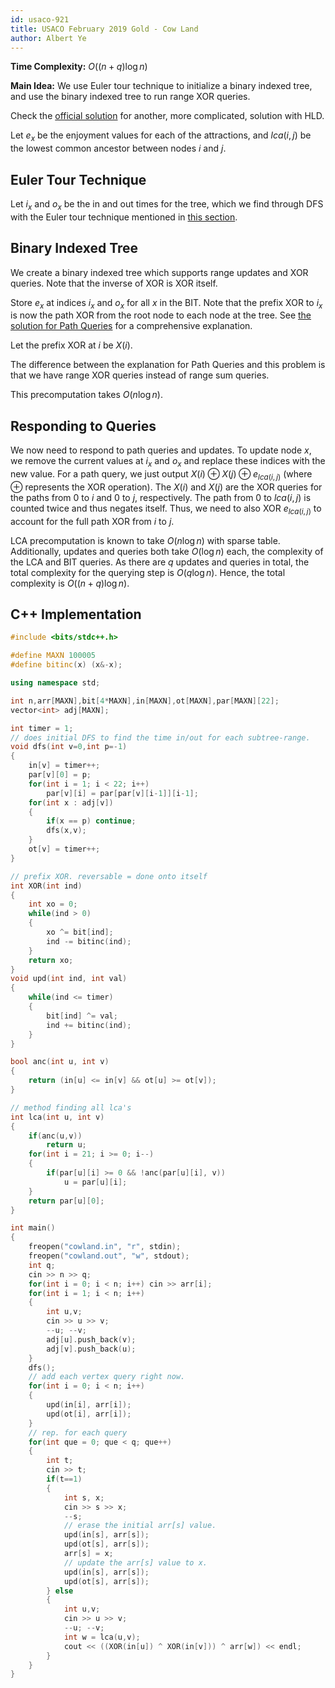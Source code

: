 ```yaml
---
id: usaco-921
title: USACO February 2019 Gold - Cow Land
author: Albert Ye
---
```


**Time Complexity:** $O((n+q) \log n)$

**Main Idea:** We use Euler tour technique to initialize a binary indexed tree, and use the binary indexed tree to run range XOR queries.

Check the [official solution](http://usaco.org/current/data/sol_cowland_gold_feb19.html) for another, more complicated, solution with HLD.

Let $e_x$ be the enjoyment values for each of the attractions, and $lca(i, j)$ be the lowest common ancestor between nodes $i$ and $j$.

## Euler Tour Technique

Let $i_x$ and $o_x$ be the in and out times for the tree, which we find through DFS with the Euler tour technique mentioned in [this section](https://usaco.guide/gold/tree-euler).

## Binary Indexed Tree

We create a binary indexed tree which supports range updates and XOR queries. Note that the inverse of XOR is XOR itself.

Store $e_x$ at indices $i_x$ and $o_x$ for all $x$ in the BIT. Note that the prefix XOR to $i_x$ is now the path XOR from the root node to each node at the tree. See [the solution for Path Queries](https://usaco.guide/solutions/cses-1138) for a comprehensive explanation. 

Let the prefix XOR at $i$ be $X(i)$. 

The difference between the explanation for Path Queries and this problem is that we have range XOR queries instead of range sum queries. 

This precomputation takes $O(n \log n)$.

## Responding to Queries
We now need to respond to path queries and updates. To update node $x$, we remove the current values at $i_x$ and $o_x$ and replace these indices with the new value. For a path query, we just output $X(i) \oplus X(j) \oplus e_{lca(i, j)}$ (where $\oplus$ represents the XOR operation). The $X(i)$ and $X(j)$ are the XOR queries for the paths from $0$ to $i$ and $0$ to $j$, respectively. The path from $0$ to $lca(i, j)$ is counted twice and thus negates itself. Thus, we need to also XOR $e_{lca(i,j)}$ to account for the full path XOR from $i$ to $j$.

LCA precomputation is known to take $O(n \log n)$ with sparse table. Additionally, updates and queries both take $O(\log n)$ each, the complexity of the LCA and BIT queries. As there are $q$ updates and queries in total, the total complexity for the querying step is $O(q \log n)$. Hence, the total complexity is $O((n+q) \log n)$.

<LanguageSection>
<CPPSection>

## C++ Implementation
```cpp
#include <bits/stdc++.h>

#define MAXN 100005
#define bitinc(x) (x&-x);

using namespace std;

int n,arr[MAXN],bit[4*MAXN],in[MAXN],ot[MAXN],par[MAXN][22];
vector<int> adj[MAXN];

int timer = 1;
// does initial DFS to find the time in/out for each subtree-range.
void dfs(int v=0,int p=-1)
{
	in[v] = timer++;
	par[v][0] = p;
	for(int i = 1; i < 22; i++)
		par[v][i] = par[par[v][i-1]][i-1];
	for(int x : adj[v])
	{
		if(x == p) continue;
		dfs(x,v);
	}
	ot[v] = timer++;
}

// prefix XOR. reversable = done onto itself
int XOR(int ind)
{
	int xo = 0;
	while(ind > 0)
	{
		xo ^= bit[ind];
		ind -= bitinc(ind);
	}
	return xo;
}
void upd(int ind, int val)
{
	while(ind <= timer)
	{
		bit[ind] ^= val;
		ind += bitinc(ind);
	}
}

bool anc(int u, int v)
{
	return (in[u] <= in[v] && ot[u] >= ot[v]);
}

// method finding all lca's
int lca(int u, int v)
{
	if(anc(u,v))
		return u;
	for(int i = 21; i >= 0; i--)
	{
		if(par[u][i] >= 0 && !anc(par[u][i], v))
			u = par[u][i];
	}
	return par[u][0];
}

int main()
{
	freopen("cowland.in", "r", stdin);
	freopen("cowland.out", "w", stdout);
	int q;
	cin >> n >> q;
	for(int i = 0; i < n; i++) cin >> arr[i];
	for(int i = 1; i < n; i++) 
	{
		int u,v;
		cin >> u >> v;
		--u; --v;
		adj[u].push_back(v);
		adj[v].push_back(u);
	}
	dfs();
	// add each vertex query right now.
	for(int i = 0; i < n; i++)
	{
		upd(in[i], arr[i]);
		upd(ot[i], arr[i]);
	}
	// rep. for each query
	for(int que = 0; que < q; que++)
	{
		int t;
		cin >> t;
		if(t==1)
		{
			int s, x;
			cin >> s >> x;	
			--s;
			// erase the initial arr[s] value.
			upd(in[s], arr[s]);
			upd(ot[s], arr[s]);
			arr[s] = x;
			// update the arr[s] value to x.
			upd(in[s], arr[s]);
			upd(ot[s], arr[s]);
		} else 
		{
			int u,v;
			cin >> u >> v;
			--u; --v;
			int w = lca(u,v);
			cout << ((XOR(in[u]) ^ XOR(in[v])) ^ arr[w]) << endl;
		}
	}
}
```
</CPPSection>
</LanguageSection>
